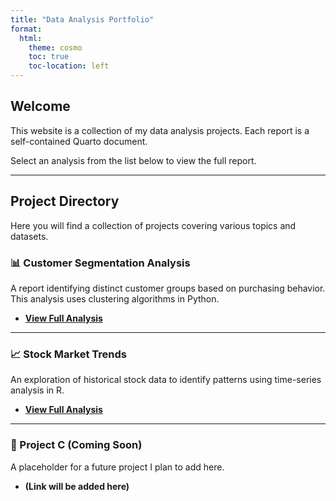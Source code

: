 ```yaml
---
title: "Data Analysis Portfolio"
format:
  html:
    theme: cosmo
    toc: true
    toc-location: left
---
```


## Welcome

This website is a collection of my data analysis projects. Each report is a self-contained Quarto document.

Select an analysis from the list below to view the full report.

***

## Project Directory

Here you will find a collection of projects covering various topics and datasets.

### 📊 Customer Segmentation Analysis

A report identifying distinct customer groups based on purchasing behavior. This analysis uses clustering algorithms in Python.

- **[View Full Analysis](./analyses/customer-report.html)**

---

### 📈 Stock Market Trends

An exploration of historical stock data to identify patterns using time-series analysis in R.

- **[View Full Analysis](./analyses/market-trends.html)**

---

### 🧪 Project C (Coming Soon)

A placeholder for a future project I plan to add here.

- **(Link will be added here)**

